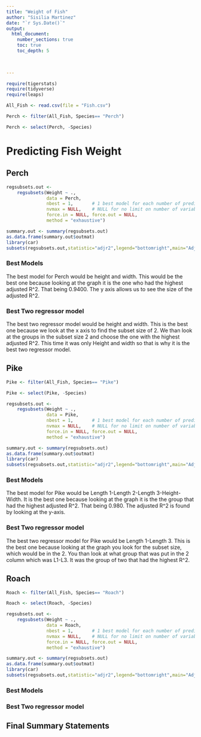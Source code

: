 ```yaml
---
title: "Weight of Fish"
author: "Sisilia Martinez"
date: "`r Sys.Date()`"  
output: 
  html_document:
    number_sections: true
    toc: true
    toc_depth: 5

 
    
---
```



```r
require(tigerstats)
require(tidyverse)
require(leaps)
```

```r
All_Fish <- read.csv(file = "Fish.csv")
```

```r
Perch <- filter(All_Fish, Species== "Perch")
```

```r
Perch <- select(Perch, -Species)
```



# Predicting Fish Weight



## Perch

```r
regsubsets.out <-
    regsubsets(Weight ~ .,
               data = Perch,
               nbest = 1,       # 1 best model for each number of predictors
               nvmax = NULL,    # NULL for no limit on number of variables
               force.in = NULL, force.out = NULL,
               method = "exhaustive")

summary.out <- summary(regsubsets.out)
as.data.frame(summary.out$outmat)
library(car)
subsets(regsubsets.out,statistic="adjr2",legend="bottomright",main="Adjusted R^2")
```

### Best Models

The best model for Perch would be height and width. This would be the best one because looking at the graph it is the one who had the highest adjusted R^2. That being 0.9400. The y axis allows us to see the size of the adjusted R^2.

### Best Two regressor model

The best two regressor model would be height and width. This is the best one because we look at the x axis to find the subset size of 2. We than look at the groups in the subset size 2 and choose the one with the highest adjusted R^2. This time it was only Height and width so that is why it is the best two regressor model.

## Pike

```r
Pike <- filter(All_Fish, Species== "Pike")
```

```r
Pike <- select(Pike, -Species)
```

```r
regsubsets.out <-
    regsubsets(Weight ~ .,
               data = Pike,
               nbest = 1,       # 1 best model for each number of predictors
               nvmax = NULL,    # NULL for no limit on number of variables
               force.in = NULL, force.out = NULL,
               method = "exhaustive")

summary.out <- summary(regsubsets.out)
as.data.frame(summary.out$outmat)
library(car)
subsets(regsubsets.out,statistic="adjr2",legend="bottomright",main="Adjusted R^2")
```

### Best Models

The best model for Pike would be Length 1-Length 2-Length 3-Height-Width. It is the best one because looking at the graph it is the the group that had the highest adjusted R^2. That being 0.980. The adjusted R^2 is found by looking at the y-axis.

### Best Two regressor model

The best two regressor model for Pike would be Length 1-Length 3. This is the best one because looking at the graph you look for the subset size, which would be in the 2. You than look at what group that was put in the 2 column which was L1-L3. It was the group of two that had the highest R^2.

## Roach

```r
Roach <- filter(All_Fish, Species== "Roach")
```

```r
Roach <- select(Roach, -Species)
```

```r
regsubsets.out <-
    regsubsets(Weight ~ .,
               data = Roach,
               nbest = 1,       # 1 best model for each number of predictors
               nvmax = NULL,    # NULL for no limit on number of variables
               force.in = NULL, force.out = NULL,
               method = "exhaustive")

summary.out <- summary(regsubsets.out)
as.data.frame(summary.out$outmat)
library(car)
subsets(regsubsets.out,statistic="adjr2",legend="bottomright",main="Adjusted R^2")
```

### Best Models



### Best Two regressor model

## Final Summary Statements